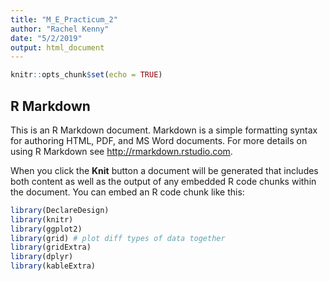 ```yaml
---
title: "M_E_Practicum_2"
author: "Rachel Kenny"
date: "5/2/2019"
output: html_document
---
```


```r
knitr::opts_chunk$set(echo = TRUE)
```

## R Markdown

This is an R Markdown document. Markdown is a simple formatting syntax for authoring HTML, PDF, and MS Word documents. For more details on using R Markdown see <http://rmarkdown.rstudio.com>.

When you click the **Knit** button a document will be generated that includes both content as well as the output of any embedded R code chunks within the document. You can embed an R code chunk like this:

```r

library(DeclareDesign)
library(knitr)
library(ggplot2)
library(grid) # plot diff types of data together
library(gridExtra)
library(dplyr)
library(kableExtra)

```

